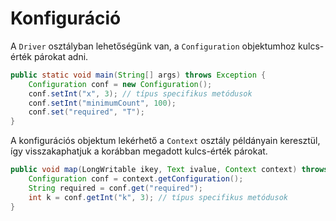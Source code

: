# Konfiguráció

A `Driver` osztályban lehetőségünk van, a `Configuration` objektumhoz kulcs-érték párokat adni.

```java
public static void main(String[] args) throws Exception {
    Configuration conf = new Configuration();
    conf.setInt("x", 3); // típus specifikus metódusok
    conf.setInt("minimumCount", 100);
    conf.set("required", "T");
}
```

A konfigurációs objektum lekérhető a `Context` osztály példányain keresztül, így visszakaphatjuk a korábban megadott
kulcs-érték párokat.

```java
public void map(LongWritable ikey, Text ivalue, Context context) throws IOException, InterruptedException {
    Configuration conf = context.getConfiguration();
    String required = conf.get("required");
    int k = conf.getInt("k", 3); // típus specifikus metódusok
}
```

